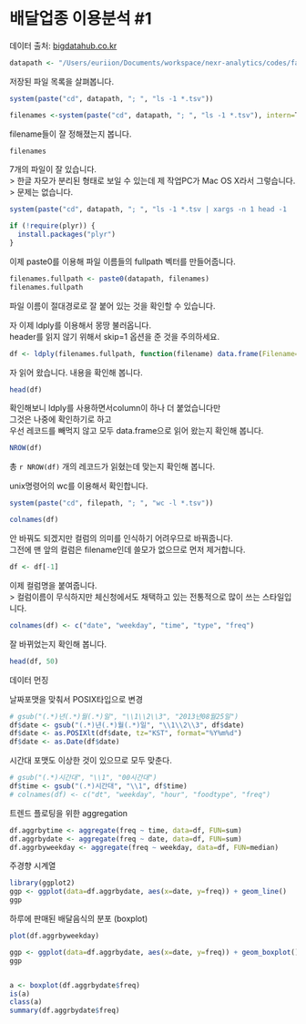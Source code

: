 
# 배달업종 이용분석 #1


데이터 출처: [bigdatahub.co.kr](http://bigdatahub.co.kr)

```r
datapath <- "/Users/euriion/Documents/workspace/nexr-analytics/codes/fastfood_delivery/data/"
```

저장된 파일 목록을 살펴봅니다.

```r
system(paste("cd", datapath, "; ", "ls -1 *.tsv"))
```


```r
filenames <-system(paste("cd", datapath, "; ", "ls -1 *.tsv"), intern=T)
```

filename들이 잘 정해졌는지 봅니다.

```r
filenames
```

7개의 파일이 잘 있습니다.  
> 한글 자모가 분리된 형태로 보일 수 있는데 제 작업PC가  Mac OS X라서 그렇습니다.
> 문제는 없습니다.



```r
system(paste("cd", datapath, "; ", "ls -1 *.tsv | xargs -n 1 head -1  | sort | uniq -c"))
```


```r
if (!require(plyr)) {
  install.packages("plyr")
}
```

이제 paste0를 이용해 파일 이름들의 fullpath 벡터를 만들어줍니다.

```r
filenames.fullpath <- paste0(datapath, filenames)
filenames.fullpath
```

파일 이름이 절대경로로 잘 붙어 있는 것을 확인할 수 있습니다.

자 이제 ldply를 이용해서 몽땅 불러옵니다.  
header를 읽지 않기 위해서 skip=1 옵션을 준 것을 주의하세요.

```r
df <- ldply(filenames.fullpath, function(filename) data.frame(Filename=filename, read.table(filename, , sep="\t", header=F, skip=1)))
```

자 읽어 왔습니다. 내용을 확인해 봅니다.

```r
head(df)
```

확인해보니 ldply를 사용하면서column이 하나 더 붙었습니다만  
그것은 나중에 확인하기로 하고  
우선 레코드를 빼먹지 않고 모두 data.frame으로 읽어 왔는지 확인해 봅니다.

```r
NROW(df)
```

총 `r NROW(df)` 개의 레코드가 읽혔는데 맞는지 확인해 봅니다.

unix명령어의 wc를 이용해서 확인합니다.

```r
system(paste("cd", filepath, "; ", "wc -l *.tsv"))
```



```r
colnames(df)
```

안 바꿔도 되겠지만 컬럼의 의미를 인식하기 어려우므로 바꿔줍니다.  
그전에 맨 앞의 컬럼은 filename인데 쓸모가 없으므로 먼저 제거합니다.

```r
df <- df[-1]
```

이제 컬럼명을 붙여줍니다.  
> 컬럼이름이 무식하지만 체신청에서도 채택하고 있는  전통적으로 많이 쓰는 스타일입니다.

```r
colnames(df) <- c("date", "weekday", "time", "type", "freq")

```

잘 바뀌었는지 확인해 봅니다.

```r
head(df, 50)
```


데이터 먼징

날짜포맷을 맞춰서 POSIX타입으로 변경

```r
# gsub("(.*)년(.*)월(.*)일", "\\1\\2\\3", "2013년08월25일")
df$date <- gsub("(.*)년(.*)월(.*)일", "\\1\\2\\3", df$date)
df$date <- as.POSIXlt(df$date, tz="KST", format="%Y%m%d")
df$date <- as.Date(df$date)
```

시간대 포맷도 이상한 것이 있으므로 모두 맞춘다.

```r
# gsub("(.*)시간대", "\\1", "00시간대")
df$time <- gsub("(.*)시간대", "\\1", df$time)
# colnames(df) <- c("dt", "weekday", "hour", "foodtype", "freq")
```

트렌드 플로팅을 위한 aggregation

```r
df.aggrbytime <- aggregate(freq ~ time, data=df, FUN=sum)
df.aggrbydate <- aggregate(freq ~ date, data=df, FUN=sum)
df.aggrbyweekday <- aggregate(freq ~ weekday, data=df, FUN=median)
```

주경향 시계열

```r
library(ggplot2)
ggp <- ggplot(data=df.aggrbydate, aes(x=date, y=freq)) + geom_line()
ggp
```

하루에 판매된 배달음식의 분포 (boxplot)
```r
plot(df.aggrbyweekday)

ggp <- ggplot(data=df.aggrbydate, aes(x=date, y=freq)) + geom_boxplot()
ggp


a <- boxplot(df.aggrbydate$freq)
is(a)
class(a)
summary(df.aggrbydate$freq)
```




